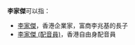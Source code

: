 '''李家傑'''可以指：
* [[李家傑|李家傑]]，香港企業家，富商李兆基的長子
* [[李家傑_(配音員)|李家傑 (配音員)]]，香港自由身配音員
{{disambig|J家杰|cat=三字李姓人名消歧義}}